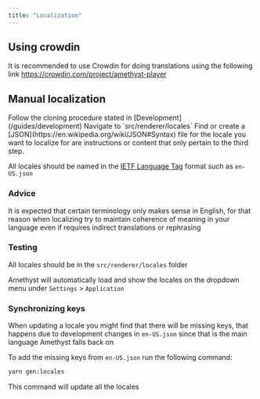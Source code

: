 ```yaml
---
title: "Localization"
---
```


## Using crowdin

It is recommended to use Crowdin for doing translations using the following link https://crowdin.com/project/amethyst-player

## Manual localization

<Steps>
  <Step title="First Step" icon='github'>
    Follow the cloning procedure stated in [Development](/guides/development)
  </Step>
  <Step title="Second Step" icon='magnifying-glass'>
    Navigate to `src/renderer/locales`
  </Step>
  <Step title="Third Step" icon='file-plus'>
    Find or create a [JSON](https://en.wikipedia.org/wiki/JSON#Syntax) file for the locale you want to localize for are instructions or content that only pertain to the third step.
  </Step>
</Steps>

<Tip>All locales should be named in the [IETF Language Tag](https://en.wikipedia.org/wiki/IETF_language_tag) format such as `en-US.json`</Tip>

### Advice

It is expected that certain terminology only makes sense in English, for that reason when localizing try to maintain coherence of meaning in your language even if requires indirect translations or rephrasing

### Testing

All locales should be in the `src/renderer/locales` folder

Amethyst will automatically load and show the locales on the dropdown menu under `Settings` > `Application`

### Synchronizing keys

When updating a locale you might find that there will be missing keys, that happens due to development changes in `en-US.json` since that is the main language Amethyst falls back on

To add the missing keys from `en-US.json` run the following command:
```bash
yarn gen:locales
```
<Note>This command will update all the locales</Note>